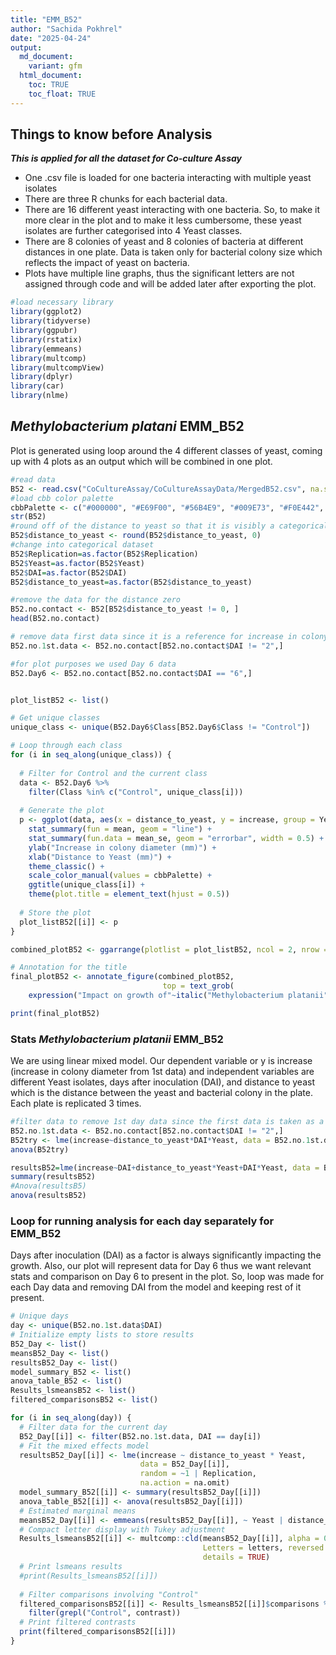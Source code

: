 ```yaml
---
title: "EMM_B52"
author: "Sachida Pokhrel"
date: "2025-04-24"
output: 
  md_document:
    variant: gfm
  html_document:
    toc: TRUE
    toc_float: TRUE
---
```

## Things to know before Analysis

***This is applied for all the dataset for Co-culture Assay***

- One .csv file is loaded for one bacteria interacting with multiple yeast isolates
- There are three R chunks for each bacterial data. 
- There are 16 different yeast interacting with one bacteria. So, to make it more clear in the plot and to make it less cumbersome, these yeast isolates are further categorised into 4 Yeast classes. 
- There are 8 colonies of yeast and 8 colonies of bacteria at different distances in one plate. Data is taken only for bacterial colony size which reflects the impact of yeast on bacteria.
- Plots have multiple line graphs, thus the significant letters are not assigned through code and will be added later after exporting the plot.


```r
#load necessary library
library(ggplot2)
library(tidyverse)
library(ggpubr)
library(rstatix)
library(emmeans)
library(multcomp)
library(multcompView)
library(dplyr)
library(car)
library(nlme)
```

## ***Methylobacterium platani* EMM_B52**
Plot is generated using loop around the 4 different classes of yeast, coming up with 4 plots as an output which will be combined in one plot.

```r
#read data
B52 <- read.csv("CoCultureAssay/CoCultureAssayData/MergedB52.csv", na.strings = "na") 
#load cbb color palette
cbbPalette <- c("#000000", "#E69F00", "#56B4E9", "#009E73", "#F0E442", "#0072B2", "#D55E00", "#CC79A7")
str(B52)
#round off of the distance to yeast so that it is visibly a categorical variable
B52$distance_to_yeast <- round(B52$distance_to_yeast, 0)
#change into categorical dataset
B52$Replication=as.factor(B52$Replication)
B52$Yeast=as.factor(B52$Yeast)
B52$DAI=as.factor(B52$DAI)
B52$distance_to_yeast=as.factor(B52$distance_to_yeast)

#remove the data for the distance zero
B52.no.contact <- B52[B52$distance_to_yeast != 0, ]
head(B52.no.contact)

# remove data first data since it is a reference for increase in colony size and donot follow the assumption of linear model i.e. normal distribution
B52.no.1st.data <- B52.no.contact[B52.no.contact$DAI != "2",]

#for plot purposes we used Day 6 data
B52.Day6 <- B52.no.contact[B52.no.contact$DAI == "6",]


plot_listB52 <- list()

# Get unique classes
unique_class <- unique(B52.Day6$Class[B52.Day6$Class != "Control"])

# Loop through each class
for (i in seq_along(unique_class)) {
  
  # Filter for Control and the current class
  data <- B52.Day6 %>%
    filter(Class %in% c("Control", unique_class[i]))
  
  # Generate the plot
  p <- ggplot(data, aes(x = distance_to_yeast, y = increase, group = Yeast, color = Yeast)) +
    stat_summary(fun = mean, geom = "line") +   
    stat_summary(fun.data = mean_se, geom = "errorbar", width = 0.5) +   
    ylab("Increase in colony diameter (mm)") +   
    xlab("Distance to Yeast (mm)") +   
    theme_classic() +
    scale_color_manual(values = cbbPalette) +
    ggtitle(unique_class[i]) +
    theme(plot.title = element_text(hjust = 0.5))
  
  # Store the plot
  plot_listB52[[i]] <- p
}

combined_plotB52 <- ggarrange(plotlist = plot_listB52, ncol = 2, nrow = 2, common.legend = FALSE)

# Annotation for the title
final_plotB52 <- annotate_figure(combined_plotB52,
                                  top = text_grob(
    expression("Impact on growth of"~italic("Methylobacterium platanii")~"EMM_B52 by Yeast"), face = "bold", color = "Blue2", size = 14, hjust = 0.5))

print(final_plotB52)
```

### Stats *Methylobacterium platanii* EMM_B52
We are using linear mixed model. Our dependent variable or y is increase (increase in colony diameter from 1st data) and independent variables are different Yeast isolates, days after inoculation (DAI), and distance to yeast which is the distance between the yeast and bacterial colony in the plate. Each plate is replicated 3 times. 

```r
#filter data to remove 1st day data since the first data is taken as a base to measure the increase in colony size to rule out the variability that is caused by the drop inoculation. So, initially the increase in the colony diameter for 1st data for all colony is "0" that violates the assumption of normality, thus we remove that from analysis. This would be similar for all the bacterial isolates.
B52.no.1st.data <- B52.no.contact[B52.no.contact$DAI != "2",]
B52try <- lme(increase~distance_to_yeast*DAI*Yeast, data = B52.no.1st.data, random = ~1|Replication, na.action = na.omit)
anova(B52try)

resultsB52=lme(increase~DAI+distance_to_yeast*Yeast+DAI*Yeast, data = B52.no.1st.data, random = ~1|Replication, na.action = na.omit)
summary(resultsB52)
#Anova(resultsB5)
anova(resultsB52)
```

### Loop for running analysis for each day separately for EMM_B52
Days after inoculation (DAI) as a factor is always significantly impacting the growth. Also, our plot will represent data for Day 6 thus we want relevant stats and comparison on Day 6 to present in the plot. So, loop was made for each Day data and removing DAI from the model and keeping rest of it present. 

```r
# Unique days
day <- unique(B52.no.1st.data$DAI)
# Initialize empty lists to store results
B52_Day <- list()
meansB52_Day <- list()
resultsB52_Day <- list()
model_summary_B52 <- list()
anova_table_B52 <- list()
Results_lsmeansB52 <- list()
filtered_comparisonsB52 <- list()

for (i in seq_along(day)) {
  # Filter data for the current day
  B52_Day[[i]] <- filter(B52.no.1st.data, DAI == day[i])
  # Fit the mixed effects model
  resultsB52_Day[[i]] <- lme(increase ~ distance_to_yeast * Yeast,
                             data = B52_Day[[i]],
                             random = ~1 | Replication,
                             na.action = na.omit)
  model_summary_B52[[i]] <- summary(resultsB52_Day[[i]])
  anova_table_B52[[i]] <- anova(resultsB52_Day[[i]])
  # Estimated marginal means
  meansB52_Day[[i]] <- emmeans(resultsB52_Day[[i]], ~ Yeast | distance_to_yeast)
  # Compact letter display with Tukey adjustment
  Results_lsmeansB52[[i]] <- multcomp::cld(meansB52_Day[[i]], alpha = 0.05,
                                           Letters = letters, reversed = TRUE,
                                           details = TRUE)
  # Print lsmeans results
  #print(Results_lsmeansB52[[i]])
  
  # Filter comparisons involving "Control"
  filtered_comparisonsB52[[i]] <- Results_lsmeansB52[[i]]$comparisons %>%
    filter(grepl("Control", contrast))
  # Print filtered contrasts
  print(filtered_comparisonsB52[[i]])
}

```